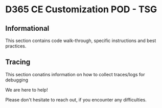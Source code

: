 # D365 CE Customization POD - TSG

## Informational

This section contains code walk-through, specific instructions and best practices.  

## Tracing 

This section conatins information on how to collect traces/logs for debugging

We are here to help!

Please don't hesitate to reach out, if you encounter any difficulties.